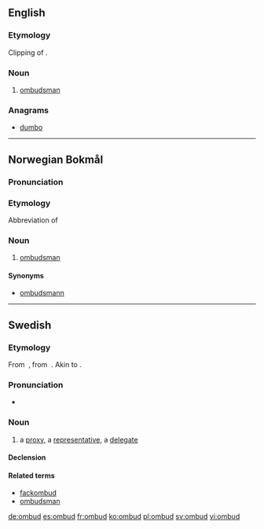 ==English==
{{rfp|lang=en}}

===Etymology===
Clipping of {{term|ombudsman}}.

===Noun===
{{en-noun}}

# {{context|informal|lang=en}} [[ombudsman]]

===Anagrams===
* [[dumbo#English|dumbo]]

----

==Norwegian Bokmål==

===Pronunciation===
{{rfp|lang=nb}}

===Etymology===
Abbreviation of {{term|ombudsmann|lang=nb}}

===Noun===
{{nb-noun-n1}}

# [[ombudsman]]

====Synonyms====
* [[ombudsmann]]

----

==Swedish==

===Etymology===
From {{etyl|gmq-osw|sv}} {{term|lang=gmq-osw|umbuþ}}‚ from {{etyl|non|sv}} {{term|lang=non|umboð}}. Akin to {{compound|om|bud|lang=sv}}.

===Pronunciation===
* {{audio|Sv-ombud.ogg|Audio|lang=sv}}

===Noun===
{{sv-noun|n}}

# a [[proxy]], a [[representative]], a [[delegate]]

====Declension====
{{sv-noun-n-zero}}

====Related terms====
* [[fackombud]]
* [[ombudsman]]

[[de:ombud]]
[[es:ombud]]
[[fr:ombud]]
[[ko:ombud]]
[[pl:ombud]]
[[sv:ombud]]
[[vi:ombud]]